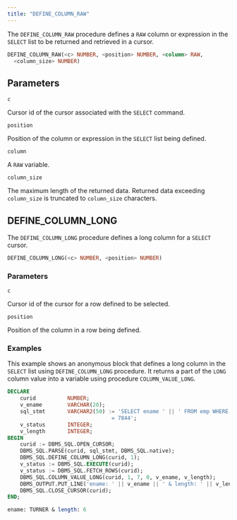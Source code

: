 ```yaml
---
title: "DEFINE_COLUMN_RAW"
---
```


The `DEFINE_COLUMN_RAW` procedure defines a `RAW` column or expression in the `SELECT` list to be returned and retrieved in a cursor.

```sql
DEFINE_COLUMN_RAW(<c> NUMBER, <position> NUMBER, <column> RAW,
  <column_size> NUMBER)
```

## Parameters

`c`

 Cursor id of the cursor associated with the `SELECT` command.

`position`

 Position of the column or expression in the `SELECT` list being defined.

`column`

 A `RAW` variable.

`column_size`

 The maximum length of the returned data. Returned data exceeding `column_size` is truncated to `column_size` characters.

## DEFINE_COLUMN_LONG

<div id="define_column_long" class="registered_link"></div>

The `DEFINE_COLUMN_LONG` procedure defines a long column for a `SELECT` cursor.

```sql
DEFINE_COLUMN_LONG(<c> NUMBER, <position> NUMBER)
```

### Parameters

`c`

 Cursor id of the cursor for a row defined to be selected.

`position`

 Position of the column in a row being defined.

### Examples

This example shows an anonymous block that defines a long column in the `SELECT` list using `DEFINE_COLUMN_LONG` procedure. It returns a part of the `LONG` column value into a variable using procedure `COLUMN_VALUE_LONG`.

```sql
DECLARE
    curid          NUMBER;
    v_ename        VARCHAR(20);
    sql_stmt       VARCHAR2(50) := 'SELECT ename ' || ' FROM emp WHERE empno
                                 = 7844';
    v_status       INTEGER;
    v_length       INTEGER;
BEGIN
    curid := DBMS_SQL.OPEN_CURSOR;
    DBMS_SQL.PARSE(curid, sql_stmt, DBMS_SQL.native);
    DBMS_SQL.DEFINE_COLUMN_LONG(curid, 1);
    v_status := DBMS_SQL.EXECUTE(curid);
    v_status := DBMS_SQL.FETCH_ROWS(curid);
    DBMS_SQL.COLUMN_VALUE_LONG(curid, 1, 7, 0, v_ename, v_length);
    DBMS_OUTPUT.PUT_LINE('ename: ' || v_ename || ' & length: ' || v_length);
    DBMS_SQL.CLOSE_CURSOR(curid);
END;

ename: TURNER & length: 6
```
